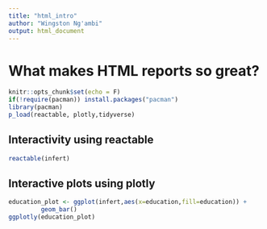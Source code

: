 ```yaml
---
title: "html_intro"
author: "Wingston Ng'ambi"
output: html_document
---
```


# What makes HTML reports so great? {.tabset}
```r
knitr::opts_chunk$set(echo = F)
if(!require(pacman)) install.packages("pacman")
library(pacman)
p_load(reactable, plotly,tidyverse)

```


## Interactivity using reactable 
```r
reactable(infert)
```
## Interactive plots using plotly 
```r
education_plot <- ggplot(infert,aes(x=education,fill=education)) +
         geom_bar()
ggplotly(education_plot)
       
```

## {-}

